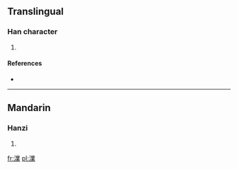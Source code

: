 ==Translingual==

===Han character===
{{Han char|rn=85|rad=水|as=13|sn=16|four=3219<sub>4</sub>|canj=水廿金木 (ETCD)}}

# {{defn|Han|sort=水13}}

====References====
* {{Han ref|kx=0653.270|dkj=18411|dj=1063.200|hdz=31755.050|uh=6FB2|ud=28594|bh=EA45|bd=59973}}

----

==Mandarin==

===Hanzi===
{{cmn-hanzi|pin=[[yè]] ([[ye4]])|wg=yeh<sup>4</sup>}}

# {{defn|Mandarin|sort=水13}}

[[fr:澲]]
[[pl:澲]]